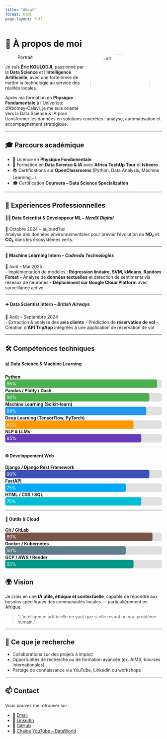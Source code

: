 ```yaml
---
title: "About"
format: html
page-layout: full
---
```


# 👤 À propos de moi

![Portrait](images/Eric-2.JPG){width=190px style="border-radius: 50%; float: right; margin-left: 20px;"}

Je suis **Éric KOULODJI**, passionné par la **Data Science** et l’**Intelligence Artificielle**, avec une forte envie de mettre la technologie au service des réalités locales.

Après ma formation en **Physique Fondamentale** à l'Univeristé d'Abomey-Calavi, je me suis orienté vers la Data Science & IA pour transformer les données en solutions concrètes : analyse, automatisation et accompagnement stratégique.

---

## 🎓 Parcours académique

- 🧪 Licence en **Physique Fondamentale**
- 🧠 Formation en **Data Science & IA** avec **Africa TechUp Tour** et **Isheero**
- 📚 Certifications sur **OpenClassrooms** (Python, Data Analysis, Machine Learning…)
- 🎓 Certification  **Coursera – Data Science Specialization**

---

## 💼 Expériences Professionnelles

#### 👨‍💻 Data Scientist & Développeur ML – *NerdX Digital*  
📅 Octobre 2024 – aujourd’hui  
Analyse des données environnementales pour prévoir l’évolution du **NO₂** et **CO₂** dans les écosystèmes verts.

---

#### 🧠 Machine Learning Intern – *Codveda Technologies*  
📅 Avril – Mai 2025  
- Implémentation de modèles : **Régression linéaire, SVM, kMeans, Random Forest**
- Analyse de **données textuelles** et détection de sentiments via réseaux de neurones
- **Déploiement sur Google Cloud Platform** avec surveillance active

---

#### ✈️ Data Scientist Intern – *British Airways*  
📅 Août – Septembre 2024  
- Extraction & analyse des **avis clients**
- Prédiction de **réservation de vol**
- Création d'**API TripApp** intégrées à une application de réservation de vol

---

## 🛠️ Compétences techniques


<div style="max-width: 700px;">

#### 📊 Data Science & Machine Learning

**Python**  
<div style="background-color: #e0e0e0; border-radius: 5px;">
  <div style="width: 95%; background-color: #4caf50; padding: 5px; border-radius: 5px; color: white;">95%</div>
</div>

**Pandas / Plotly / Dash**  
<div style="background-color: #e0e0e0; border-radius: 5px;">
  <div style="width: 90%; background-color: #4caf50; padding: 5px; border-radius: 5px; color: white;">90%</div>
</div>

**Machine Learning (Scikit-learn)**  
<div style="background-color: #e0e0e0; border-radius: 5px;">
  <div style="width: 88%; background-color: #2196f3; padding: 5px; border-radius: 5px; color: white;">88%</div>
</div>

**Deep Learning (TensorFlow, PyTorch)**  
<div style="background-color: #e0e0e0; border-radius: 5px;">
  <div style="width: 80%; background-color: #ff9800; padding: 5px; border-radius: 5px; color: white;">80%</div>
</div>

**NLP & LLMs**  
<div style="background-color: #e0e0e0; border-radius: 5px;">
  <div style="width: 85%; background-color: #673ab7; padding: 5px; border-radius: 5px; color: white;">85%</div>
</div>

---

#### 🌐 Développement Web

**Django / Django Rest Framework**  
<div style="background-color: #e0e0e0; border-radius: 5px;">
  <div style="width: 90%; background-color: #3f51b5; padding: 5px; border-radius: 5px; color: white;">90%</div>
</div>

**FastAPI**  
<div style="background-color: #e0e0e0; border-radius: 5px;">
  <div style="width: 75%; background-color: #03a9f4; padding: 5px; border-radius: 5px; color: white;">75%</div>
</div>

**HTML / CSS / SQL**  
<div style="background-color: #e0e0e0; border-radius: 5px;">
  <div style="width: 85%; background-color: #00bcd4; padding: 5px; border-radius: 5px; color: white;">75%</div>
</div>

---

#### 🧰 Outils & Cloud

**Git / GitLab**  
<div style="background-color: #e0e0e0; border-radius: 5px;">
  <div style="width: 92%; background-color: #795548; padding: 5px; border-radius: 5px; color: white;">80%</div>
</div>

**Docker / Kubernetes**  
<div style="background-color: #e0e0e0; border-radius: 5px;">
  <div style="width: 75%; background-color: #607d8b; padding: 5px; border-radius: 5px; color: white;">50%</div>
</div>

**GCP / AWS / Render**  
<div style="background-color: #e0e0e0; border-radius: 5px;">
  <div style="width: 80%; background-color: #009688; padding: 5px; border-radius: 5px; color: white;">55%</div>
</div>

</div>



## 🌍 Vision

Je crois en une **IA utile, éthique et contextuelle**, capable de répondre aux besoins spécifiques des communautés locales — particulièrement en Afrique.

> "L’intelligence artificielle ne vaut que si elle résout un vrai problème humain."

---

## 🤝 Ce que je recherche

- Collaborations sur des projets à impact
- Opportunités de recherche ou de formation avancée (ex. AIMS, bourses internationales)
- Partage de connaissance via YouTube, LinkedIn ou workshops

---

## 📫 Contact

Vous pouvez me retrouver sur :


- 📧 [Email](mailto:donaerickoulodji@gmail.com)
- 💼 [LinkedIn](https://linkedin.com/in/dona-erick)
- 🐙 [GitHub](https://github.com/dona-eric)
- 🧠 [Chaîne YouTube – DataWorld](https://www.youtube.com/@data-world-o4u)

